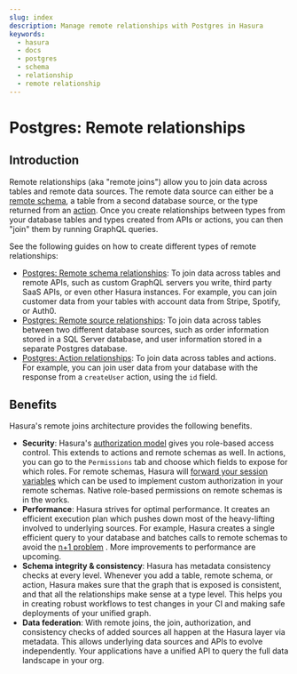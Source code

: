 ```yaml
---
slug: index
description: Manage remote relationships with Postgres in Hasura
keywords:
  - hasura
  - docs
  - postgres
  - schema
  - relationship
  - remote relationship
---
```


# Postgres: Remote relationships

## Introduction

Remote relationships (aka "remote joins") allow you to join data across
tables and remote data sources. The remote data source can either be a
[remote schema](/graphql/core/remote-schemas/index.mdx), a table from a second database source,
or the type returned from an [action](/graphql/core/actions/index.mdx). Once you create
relationships between types from your database tables and types created
from APIs or actions, you can then "join" them by running GraphQL
queries.

See the following guides on how to create different types of remote
relationships:


- [Postgres: Remote schema relationships](/graphql/core/databases/postgres/schema/remote-relationships/remote-schema-relationships.mdx): To join data across tables and
  remote APIs, such as custom GraphQL servers you write, third party
  SaaS APIs, or even other Hasura instances. For example, you can join
  customer data from your tables with account data from Stripe,
  Spotify, or Auth0.
- [Postgres: Remote source relationships](/graphql/core/databases/postgres/schema/remote-relationships/remote-source-relationships.mdx): To join data across tables between
  two different database sources, such as order information stored in
  a SQL Server database, and user information stored in a separate
  Postgres database.
- [Postgres: Action relationships](/graphql/core/databases/postgres/schema/remote-relationships/action-relationships.mdx): To join data across tables and actions.
  For example, you can join user data from your database with the
  response from a `createUser` action, using the `id` field.


## Benefits

Hasura's remote joins architecture provides the following benefits.


- **Security**: Hasura's [authorization model](/graphql/core/auth/authorization/index.mdx) gives
  you role-based access control. This extends to actions and remote
  schemas as well. In actions, you can go to the `Permissions` tab and
  choose which fields to expose for which roles. For remote schemas,
  Hasura will [forward your session variables](/graphql/core/remote-schemas/auth/index.mdx)
  which can be used to implement custom authorization in your remote
  schemas. Native role-based permissions on remote schemas is in the
  works.
- **Performance**: Hasura strives for optimal performance. It creates
  an efficient execution plan which pushes down most of the
  heavy-lifting involved to underlying sources. For example, Hasura
  creates a single efficient query to your database and batches calls
  to remote schemas to avoid the [n+1
  problem](https://hasura.io/learn/graphql/intro-graphql/graphql-server/)
  . More improvements to performance are upcoming.
- **Schema integrity & consistency**: Hasura has metadata consistency
  checks at every level. Whenever you add a table, remote schema, or
  action, Hasura makes sure that the graph that is exposed is
  consistent, and that all the relationships make sense at a type
  level. This helps you in creating robust workflows to test changes
  in your CI and making safe deployments of your unified graph.
- **Data federation**: With remote joins, the join, authorization, and
  consistency checks of added sources all happen at the Hasura layer
  via metadata. This allows underlying data sources and APIs to evolve
  independently. Your applications have a unified API to query the
  full data landscape in your org.
